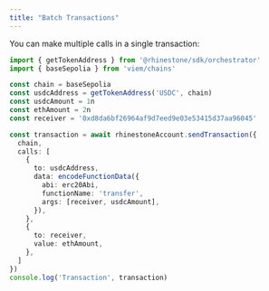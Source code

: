 ```yaml
---
title: "Batch Transactions"
---
```


You can make multiple calls in a single transaction:

```ts
import { getTokenAddress } from '@rhinestone/sdk/orchestrator'
import { baseSepolia } from 'viem/chains'

const chain = baseSepolia
const usdcAddress = getTokenAddress('USDC', chain)
const usdcAmount = 1n
const ethAmount = 2n
const receiver = '0xd8da6bf26964af9d7eed9e03e53415d37aa96045'

const transaction = await rhinestoneAccount.sendTransaction({
  chain,
  calls: [
    {
      to: usdcAddress,
      data: encodeFunctionData({
        abi: erc20Abi,
        functionName: 'transfer',
        args: [receiver, usdcAmount],
      }),
    },
    {
      to: receiver,
      value: ethAmount,
    },
  ]
})
console.log('Transaction', transaction)
```
